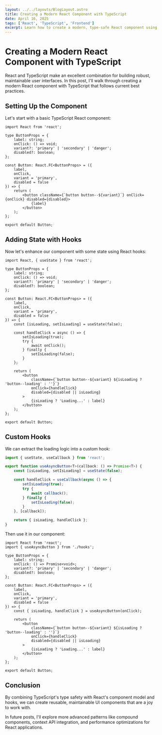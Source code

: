 ```yaml
---
layout: ../../layouts/BlogLayout.astro
title: Creating a Modern React Component with TypeScript
date: April 16, 2025
tags: ['React', 'TypeScript', 'Frontend']
excerpt: Learn how to create a modern, type-safe React component using TypeScript, hooks, and best practices.
---
```


# Creating a Modern React Component with TypeScript

React and TypeScript make an excellent combination for building robust, maintainable user interfaces. In this post, I'll walk through creating a modern React component with TypeScript that follows current best practices.

## Setting Up the Component

Let's start with a basic TypeScript React component:

```tsx
import React from 'react';

type ButtonProps = {
	label: string;
	onClick: () => void;
	variant?: 'primary' | 'secondary' | 'danger';
	disabled?: boolean;
};

const Button: React.FC<ButtonProps> = ({
	label,
	onClick,
	variant = 'primary',
	disabled = false
}) => {
	return (
		<button className={`button button--${variant}`} onClick={onClick} disabled={disabled}>
			{label}
		</button>
	);
};

export default Button;
```

## Adding State with Hooks

Now let's enhance our component with some state using React hooks:

```tsx
import React, { useState } from 'react';

type ButtonProps = {
	label: string;
	onClick: () => void;
	variant?: 'primary' | 'secondary' | 'danger';
	disabled?: boolean;
};

const Button: React.FC<ButtonProps> = ({
	label,
	onClick,
	variant = 'primary',
	disabled = false
}) => {
	const [isLoading, setIsLoading] = useState(false);

	const handleClick = async () => {
		setIsLoading(true);
		try {
			await onClick();
		} finally {
			setIsLoading(false);
		}
	};

	return (
		<button
			className={`button button--${variant} ${isLoading ? 'button--loading' : ''}`}
			onClick={handleClick}
			disabled={disabled || isLoading}
		>
			{isLoading ? 'Loading...' : label}
		</button>
	);
};

export default Button;
```

## Custom Hooks

We can extract the loading logic into a custom hook:

```ts
import { useState, useCallback } from 'react';

export function useAsyncButton<T>(callback: () => Promise<T>) {
	const [isLoading, setIsLoading] = useState(false);

	const handleClick = useCallback(async () => {
		setIsLoading(true);
		try {
			await callback();
		} finally {
			setIsLoading(false);
		}
	}, [callback]);

	return { isLoading, handleClick };
}
```

Then use it in our component:

```tsx
import React from 'react';
import { useAsyncButton } from './hooks';

type ButtonProps = {
	label: string;
	onClick: () => Promise<void>;
	variant?: 'primary' | 'secondary' | 'danger';
	disabled?: boolean;
};

const Button: React.FC<ButtonProps> = ({
	label,
	onClick,
	variant = 'primary',
	disabled = false
}) => {
	const { isLoading, handleClick } = useAsyncButton(onClick);

	return (
		<button
			className={`button button--${variant} ${isLoading ? 'button--loading' : ''}`}
			onClick={handleClick}
			disabled={disabled || isLoading}
		>
			{isLoading ? 'Loading...' : label}
		</button>
	);
};

export default Button;
```

## Conclusion

By combining TypeScript's type safety with React's component model and hooks, we can create reusable, maintainable UI components that are a joy to work with.

In future posts, I'll explore more advanced patterns like compound components, context API integration, and performance optimizations for React applications.
